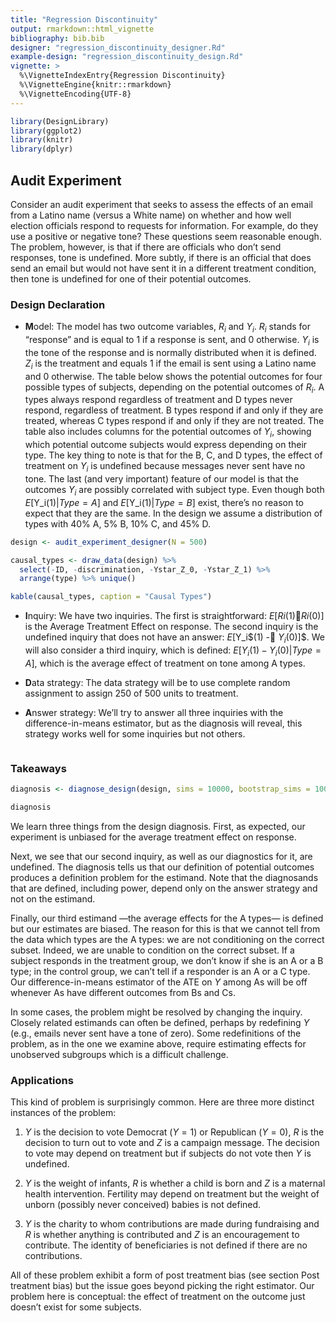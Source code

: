 ```yaml
---
title: "Regression Discontinuity"
output: rmarkdown::html_vignette
bibliography: bib.bib
designer: "regression_discontinuity_designer.Rd"
example-design: "regression_discontinuity_design.Rd"
vignette: >
  %\VignetteIndexEntry{Regression Discontinuity}
  %\VignetteEngine{knitr::rmarkdown}
  %\VignetteEncoding{UTF-8}
---
```



```r
library(DesignLibrary)
library(ggplot2)
library(knitr)
library(dplyr)
```

## Audit Experiment

Consider an audit experiment that seeks to assess the effects of an email from a Latino name (versus a White name) on whether and how well election officials respond to requests for information. For example, do they use a positive or negative tone? These questions seem reasonable enough. The problem, however, is that if there are officials who don’t send responses, tone is undefined. More subtly, if there is an official that does send an email but would not have sent it in a different treatment condition, then tone is undefined for one of their potential outcomes.

### Design Declaration

  - **M**odel: The model has two outcome variables, $R_i$ and $Y_i$. $R_i$ stands for "response" and is equal to 1 if a response is sent, and 0 otherwise. $Y_i$ is the tone of the response and is normally distributed when it is defined. $Z_i$ is the treatment and equals 1 if the email is sent using a Latino name and 0 otherwise. The table below shows the potential outcomes for four possible types of subjects, depending on the potential outcomes of $R_i$. A types always respond regardless of treatment and D types never respond, regardless of treatment. B types respond if and only if they are treated, whereas C types respond if and only if they are not treated. The table also includes columns for the potential outcomes of $Y_i$, showing which potential outcome subjects would express depending on their type. The key thing to note is that for the B, C, and D types, the effect of treatment on $Y_i$ is undefined because messages never sent have no tone. The last (and very important) feature of our model is that the outcomes $Y_i$ are possibly correlated with subject type. Even though both $E[$Y_i$(1)|Type = A]$ and $E[$Y_i$(1)|Type = B]$ exist, there's no reason to expect that they are the same. In the design we assume a distribution of types with 40% A, 5% B, 10% C, and 45% D.

```r
design <- audit_experiment_designer(N = 500)

causal_types <- draw_data(design) %>%
  select(-ID, -discrimination, -Ystar_Z_0, -Ystar_Z_1) %>%
  arrange(type) %>% unique()

kable(causal_types, caption = "Causal Types")
```

- **I**nquiry: We have two inquiries. The first is straightforward: $E[Ri(1) 􀀀 Ri(0)]$ is the Average Treatment Effect on response. The second inquiry is the undefined inquiry that does not have an answer: $E[$Y_i$(1) -􀀀 $Y_i$(0)]$. We will also consider a third inquiry, which is defined: $E[Y_i(1) - Y_i(0) | Type = A]$, which is the average effect of treatment on tone among A types.

- **D**ata strategy: The data strategy will be to use complete random assignment to assign 250 of 500 units to treatment.

- **A**nswer strategy: We’ll try to answer all three inquiries with the difference-in-means estimator, but as the diagnosis will reveal, this strategy works well for some inquiries but not others.

```r

```

### Takeaways

```r
diagnosis <- diagnose_design(design, sims = 10000, bootstrap_sims = 1000, diagnosands = diagnosands)
```

```r
diagnosis
```

We learn three things from the design diagnosis. First, as expected, our experiment is unbiased for the average treatment effect on response.

Next, we see that our second inquiry, as well as our diagnostics for it, are undefined. The diagnosis tells us that our definition of potential outcomes produces a definition problem for the estimand. Note that the diagnosands that are defined, including power, depend only on the answer strategy and not on the estimand.

Finally, our third estimand ---the average effects for the A types--- is defined but our estimates are biased. The reason for this is that we cannot tell from the data which types are the A types: we are not conditioning on the correct subset. Indeed, we are unable to condition on the correct subset. If a subject responds in the treatment group, we don’t know if she is an A or a B type; in the control group, we can’t tell if a responder is an A or a C type. Our difference-in-means estimator of the ATE on $Y$ among As will be off whenever As have different outcomes from Bs and Cs.

In some cases, the problem might be resolved by changing the inquiry. Closely related estimands can often be defined, perhaps by redefining $Y$ (e.g., emails never sent have a tone of zero). Some redefinitions of the problem, as in the one we examine above, require estimating effects for unobserved subgroups which is a difficult challenge.

### Applications

This kind of problem is surprisingly common. Here are three more distinct instances of the problem:

1. $Y$ is the decision to vote Democrat ($Y = 1$) or Republican ($Y = 0$), $R$ is the decision to turn out to vote and $Z$ is a campaign message. The decision to vote may depend on treatment but if subjects do not vote then $Y$ is undefined.

2. $Y$ is the weight of infants, $R$ is whether a child is born and $Z$ is a maternal health intervention. Fertility may depend on treatment but the weight of unborn (possibly never conceived) babies is not defined.

3. $Y$ is the charity to whom contributions are made during fundraising and $R$ is whether anything is contributed and $Z$ is an encouragement to contribute. The identity of beneficiaries is not defined if there are no contributions.

All of these problem exhibit a form of post treatment bias (see section Post treatment bias) but the issue goes beyond picking the right estimator. Our problem here is conceptual: the effect of treatment on the outcome just doesn’t exist for some subjects.
